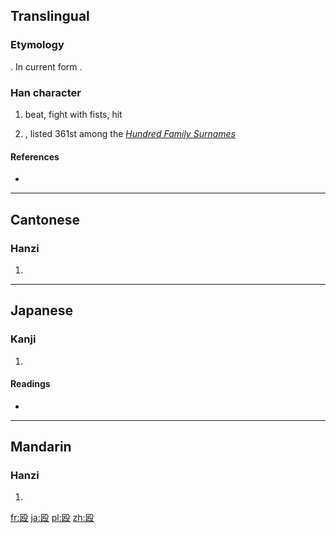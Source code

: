 {{also|毆}}
==Translingual==
{{Hani-forms|殴|[[毆]]}}
===Etymology===
{{Han simp|毆|f=區|t=区}}. In current form {{Han compound|区|殳|t2=action|ls=psc|c1=p|c2=s}}.

===Han character===
{{Han char|rn=79|rad=殳|as=04|sn=8|four=|canj=尸大竹弓水 (SKHNE)}}

# beat, fight with fists, hit
# {{surname|lang=zh}}, listed 361st among the ''[[:w:Hundred Family Surnames|Hundred Family Surnames]]''

====References====
* {{Han ref|kx=0584.211|dkj=16618|dj=0977.100|hdz=32155.030|uh=6BB4|ud=27572}}

----

==Cantonese==

===Hanzi===
{{yue-hanzi|jyut=|y=au2|tra=毆}}

# {{defn|lang=yue|sort=殳04}}

----

==Japanese==

===Kanji===
{{ja-kanji|grade=c|rs=殳04}}

# {{defn|lang=ja|sort=殳04}}

====Readings====
* {{ja-readings|on=[[おう]] (ō)|kun=[[なぐる]] (naguru), [[うつ]] (utsu), [[たたく]] (tataku)}}

----

==Mandarin==

===Hanzi===
{{cmn-hanzi|tra=毆|pin=[[ōu]] ([[ou1]]), [[Ōu]] ([[Ou1]])|wg=ou<sup>1</sup>, Ou<sup>1</sup>}}

# {{defn|lang=cmn|sort=殳04}}

[[fr:殴]]
[[ja:殴]]
[[pl:殴]]
[[zh:殴]]